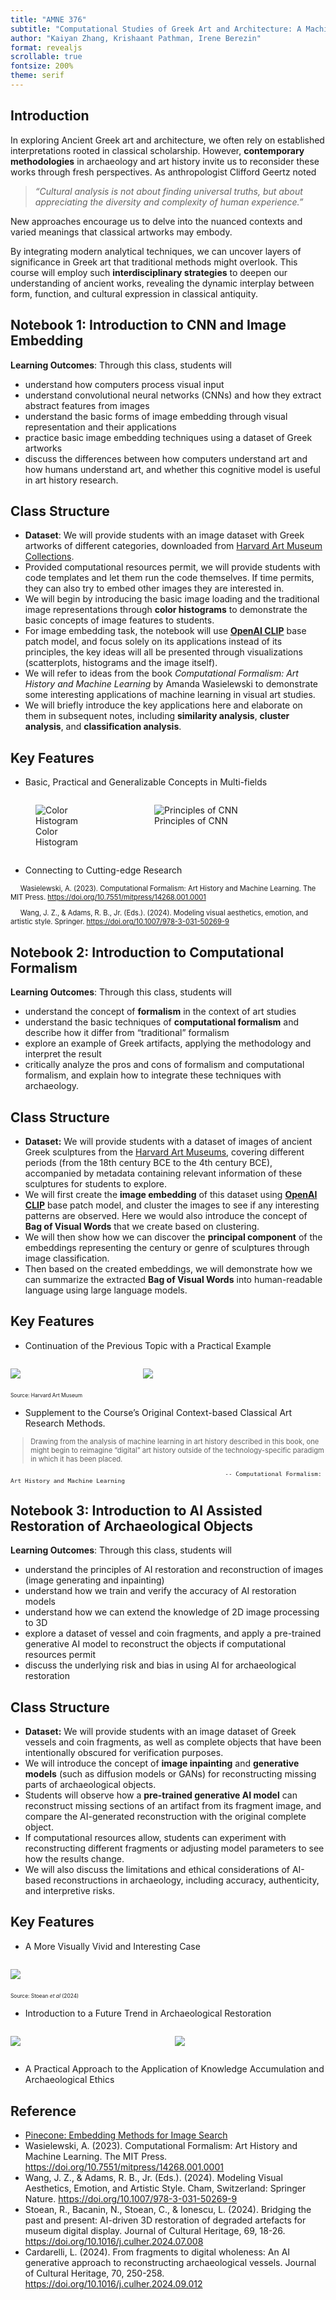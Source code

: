 ```yaml
---
title: "AMNE 376"
subtitle: "Computational Studies of Greek Art and Architecture: A Machine Learning Approach"
author: "Kaiyan Zhang, Krishaant Pathman, Irene Berezin"
format: revealjs
scrollable: true
fontsize: 200%
theme: serif
---
```


## Introduction

In exploring Ancient Greek art and architecture, we often rely on established interpretations rooted in classical scholarship. However, **contemporary methodologies** in archaeology and art history invite us to reconsider these works through fresh perspectives. As anthropologist Clifford Geertz noted 

> *"Cultural analysis is not about finding universal truths, but about appreciating the diversity and complexity of human experience."* 

New approaches encourage us to delve into the nuanced contexts and varied meanings that classical artworks may embody.

By integrating modern analytical techniques, we can uncover layers of significance in Greek art that traditional methods might overlook. This course will employ such **interdisciplinary strategies** to deepen our understanding of ancient works, revealing the dynamic interplay between form, function, and cultural expression in classical antiquity.



## Notebook 1: Introduction to CNN and Image Embedding

**Learning Outcomes**: Through this class, students will

- understand how computers process visual input
- understand convolutional neural networks (CNNs) and how they extract abstract features from images
- understand the basic forms of image embedding through visual representation and their applications
- practice basic image embedding techniques using a dataset of Greek artworks
- discuss the differences between how computers understand art and how humans understand art, and whether this cognitive model is useful in art history research.

## Class Structure

- **Dataset**: We will provide students with an image dataset with Greek artworks of different categories, downloaded from [Harvard Art Museum Collections](https://harvardartmuseums.org/collections).
- Provided computational resources permit, we will provide students with code templates and let them run the code themselves. If time permits, they can also try to embed other images they are interested in.
- We will begin by introducing the basic image loading and the traditional image representations through **color histograms** to demonstrate the basic concepts of image features to students.
- For image embedding task, the notebook will use **[OpenAI CLIP](https://huggingface.co/openai/clip-vit-base-patch32)** base patch model, and focus solely on its applications instead of its principles, the key ideas will all be presented through visualizations (scatterplots, histograms and the image itself).
- We will refer to ideas from the book *Computational Formalism: Art History and Machine Learning* by Amanda Wasielewski to demonstrate some interesting applications of machine learning in visual art studies.
- We will briefly introduce the key applications here and elaborate on them in subsequent notes, including **similarity analysis**, **cluster analysis**, and **classification analysis**.

## Key Features

- Basic, Practical and Generalizable Concepts in Multi-fields


:::{.columns}
:::{.column width="35%"}
![Color Histogram](images/color_histogram_example.png)
:::

::: {.column width="65%"}
![Principles of CNN](images/CNN_example.jpg)
:::
:::

- Connecting to Cutting-edge Research

<div style="font-size: 80%;">
&nbsp;&nbsp;&nbsp;&nbsp; Wasielewski, A. (2023). Computational Formalism: Art History and Machine Learning. The MIT Press. <https://doi.org/10.7551/mitpress/14268.001.0001>
</div>

 <div style="font-size: 80%;">
&nbsp;&nbsp;&nbsp;&nbsp; Wang, J. Z., & Adams, R. B., Jr. (Eds.). (2024). Modeling visual aesthetics, emotion, and artistic style. Springer. <https://doi.org/10.1007/978-3-031-50269-9>
</div>


<!-- ![](image.png){.absolute top=0 left=0 height="230" width="200"} -->


## Notebook 2: Introduction to Computational Formalism

**Learning Outcomes**: Through this class, students will

- understand the concept of **formalism** in the context of art studies
- understand the basic techniques of **computational formalism** and describe how it differ from "traditional" formalism
- explore an example of Greek artifacts, applying the methodology and interpret the result
- critically analyze the pros and cons of formalism and computational formalism, and explain how to integrate these techniques with archaeology.

## Class Structure

- **Dataset:** We will provide students with a dataset of images of ancient Greek sculptures from the [Harvard Art Museums](https://harvardartmuseums.org/collections), covering different periods (from the 18th century BCE to the 4th century BCE), accompanied by metadata containing relevant information of these sculptures for students to explore.
- We will first create the **image embedding** of this dataset using **[OpenAI CLIP](https://huggingface.co/openai/clip-vit-base-patch32)** base patch model, and cluster the images to see if any interesting patterns are observed. Here we would also introduce the concept of **Bag of Visual Words** that we create based on clustering.
- We will then show how we can discover the **principal component** of the embeddings representing the century or genre of sculptures through image classification. 
- Then based on the created embeddings, we will demonstrate how we can summarize the extracted **Bag of Visual Words** into human-readable language using large language models.

## Key Features

- Continuation of the Previous Topic with a Practical Example

:::{.columns}
:::{.column width="25%"}
![](images/greek_sculpture_example1.jpg)
:::
:::{.column width="45%"}
![](images/greek_sculpture_example2.jpg)
:::
:::

<div style="font-size: 60%;">
Source: Harvard Art Museum
</div>

- Supplement to the Course's Original Context-based Classical Art Research Methods.

<div style="font-size: 80%;">
> Drawing from the analysis of machine learning in art history described in this book, one might begin to reimagine “digital” art history outside of the technology-specific paradigm in which it has been placed. 

                                                                -- Computational Formalism: Art History and Machine Learning
</div>

## Notebook 3: Introduction to AI Assisted Restoration of Archaeological Objects

**Learning Outcomes**: Through this class, students will

- understand the principles of AI restoration and reconstruction of images (image generating and inpainting)
- understand how we train and verify the accuracy of AI restoration models
- understand how we can extend the knowledge of 2D image processing to 3D
- explore a dataset of vessel and coin fragments, and apply a pre-trained generative AI model to reconstruct the objects if computational resources permit
- discuss the underlying risk and bias in using AI for archaeological restoration

## Class Structure

- **Dataset:** We will provide students with an image dataset of Greek vessels and coin fragments, as well as complete objects that have been intentionally obscured for verification purposes.
- We will introduce the concept of **image inpainting** and **generative models** (such as diffusion models or GANs) for reconstructing missing parts of archaeological objects.
- Students will observe how a **pre-trained generative AI model** can reconstruct missing sections of an artifact from its fragment image, and compare the AI-generated reconstruction with the original complete object.
- If computational resources allow, students can experiment with reconstructing different fragments or adjusting model parameters to see how the results change.
- We will also discuss the limitations and ethical considerations of AI-based reconstructions in archaeology, including accuracy, authenticity, and interpretive risks.

## Key Features

- A More Visually Vivid and Interesting Case

:::{.column width="70%"}
![](images/ai_reconstruction_example.jpg)
:::
<div style="font-size: 60%;">
Source: Stoean _et al_ (2024)
</div>

- Introduction to a Future Trend in Archaeological Restoration

:::{.columns}
:::{.column width="50%"}
![](images/ai_assist_gif_example.gif)
:::

:::{.column width="50%"}
![](images/ai_assist_gif_example2.gif)
:::
:::

- A Practical Approach to the Application of Knowledge Accumulation and Archaeological Ethics



## Reference

- [Pinecone: Embedding Methods for Image Search](https://www.pinecone.io/learn/series/image-search/)
- Wasielewski, A. (2023). Computational Formalism: Art History and Machine Learning. The MIT Press. <https://doi.org/10.7551/mitpress/14268.001.0001>
- Wang, J. Z., & Adams, R. B., Jr. (Eds.). (2024). Modeling Visual Aesthetics, Emotion, and Artistic Style. Cham, Switzerland: Springer Nature. <https://doi.org/10.1007/978-3-031-50269-9>
- Stoean, R., Bacanin, N., Stoean, C., & Ionescu, L. (2024). Bridging the past and present: AI-driven 3D restoration of degraded artefacts for museum digital display. Journal of Cultural Heritage, 69, 18-26. <https://doi.org/10.1016/j.culher.2024.07.008>
- Cardarelli, L. (2024). From fragments to digital wholeness: An AI generative approach to reconstructing archaeological vessels. Journal of Cultural Heritage, 70, 250-258. <https://doi.org/10.1016/j.culher.2024.09.012>